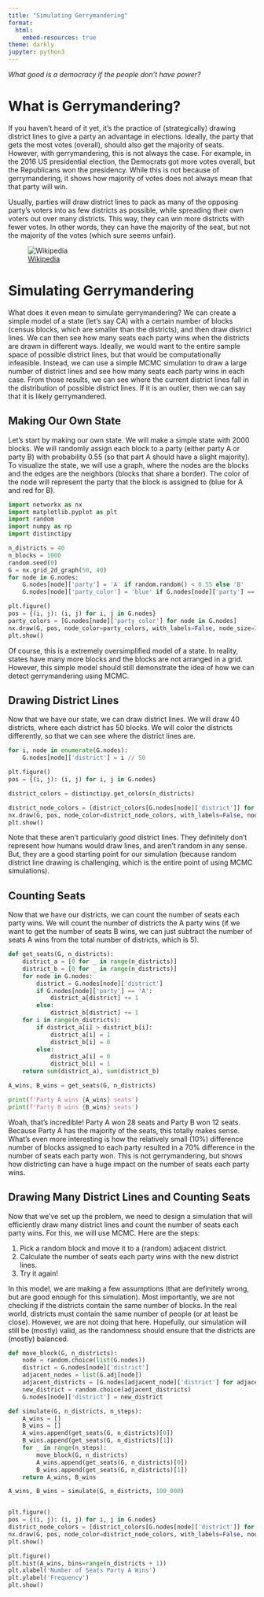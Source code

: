 ```yaml
---
title: "Simulating Gerrymandering"
format:
  html:
    embed-resources: true
theme: darkly
jupyter: python3
---
```


*What good is a democracy if the people don't have power?*

<script src="https://raw.githubusercontent.com/davidjbradshaw/iframe-resizer/master/js/iframeResizer.contentWindow.min.js"></script>

# What is Gerrymandering?

If you haven't heard of it yet, it's the practice of (strategically) drawing district lines to give a party an advantage in elections. Ideally, the party that gets the most votes (overall), should also get the majority of seats. However, with gerrymandering, this is not always the case. For example, in the 2016 US presidential election, the Democrats got more votes overall, but the Republicans won the presidency. While this is not because of gerrymandering, it shows how majority of votes does not always mean that that party will win. 

Usually, parties will draw district lines to pack as many of the opposing party's voters into as few districts as possible, while spreading their own voters out over many districts. This way, they can win more districts with fewer votes. In other words, they can have the majority of the seat, but not the majority of the votes (which sure seems unfair). 

![[Wikipedia](https://en.wikipedia.org/wiki/Gerrymandering)](https://f005.backblazeb2.com/file/mark-schulist/blogs/gerrymandering/g_m_example.png)

# Simulating Gerrymandering

What does it even mean to simulate gerrymandering? We can create a simple model of a state (let's say CA) with a certain number of blocks (census blocks, which are smaller than the districts), and then draw district lines. We can then see how many seats each party wins when the districts are drawn in different ways. Ideally, we would want to the entire sample space of possible district lines, but that would be computationally infeasible. Instead, we can use a simple MCMC simulation to draw a large number of district lines and see how many seats each party wins in each case. From those results, we can see where the current district lines fall in the distribution of possible district lines. If it is an outlier, then we can say that it is likely gerrymandered. 

## Making Our Own State

Let's start by making our own state. We will make a simple state with 2000 blocks. We will randomly assign each block to a party (either party A or party B) with probability 0.55 (so that part A should have a slight majority). To visualize the state, we will use a graph, where the nodes are the blocks and the edges are the neighbors (blocks that share a border). The color of the node will represent the party that the block is assigned to (blue for A and red for B).

```python
import networkx as nx
import matplotlib.pyplot as plt
import random
import numpy as np
import distinctipy
```

```python
n_districts = 40
n_blocks = 1000
random.seed(0)
G = nx.grid_2d_graph(50, 40)
for node in G.nodes:
    G.nodes[node]['party'] = 'A' if random.random() < 0.55 else 'B'
    G.nodes[node]['party_color'] = 'blue' if G.nodes[node]['party'] == 'A' else 'red'

plt.figure()
pos = {(i, j): (i, j) for i, j in G.nodes}
party_colors = [G.nodes[node]['party_color'] for node in G.nodes]
nx.draw(G, pos, node_color=party_colors, with_labels=False, node_size=20)
plt.show()
```

Of course, this is a extremely oversimplified model of a state. In reality, states have many more blocks and the blocks are not arranged in a grid. However, this simple model should still demonstrate the idea of how we can detect gerrymandering using MCMC.

## Drawing District Lines

Now that we have our state, we can draw district lines. We will draw 40 districts, where each district has 50 blocks. We will color the districts differently, so that we can see where the district lines are. 

```python
for i, node in enumerate(G.nodes):
    G.nodes[node]['district'] = i // 50

plt.figure()
pos = {(i, j): (i, j) for i, j in G.nodes}

district_colors = distinctipy.get_colors(n_districts)

district_node_colors = [district_colors[G.nodes[node]['district']] for node in G.nodes]
nx.draw(G, pos, node_color=district_node_colors, with_labels=False, node_size=20)
plt.show()
```

Note that these aren't particularly *good* district lines. They definitely don't represent how humans would draw lines, and aren't random in any sense. But, they are a good starting point for our simulation (because random district line drawing is challenging, which is the entire point of using MCMC simulations).

## Counting Seats

Now that we have our districts, we can count the number of seats each party wins. We will count the number of districts the A party wins (if we want to get the number of seats B wins, we can just subtract the number of seats A wins from the total number of districts, which is 5).

```python
def get_seats(G, n_districts):
    district_a = [0 for _ in range(n_districts)]
    district_b = [0 for _ in range(n_districts)]
    for node in G.nodes:
        district = G.nodes[node]['district']
        if G.nodes[node]['party'] == 'A':
            district_a[district] += 1
        else:
            district_b[district] += 1
    for i in range(n_districts):
        if district_a[i] > district_b[i]:
            district_a[i] = 1
            district_b[i] = 0
        else:
            district_a[i] = 0
            district_b[i] = 1
    return sum(district_a), sum(district_b)

A_wins, B_wins = get_seats(G, n_districts)

print(f'Party A wins {A_wins} seats')
print(f'Party B wins {B_wins} seats')
```

Woah, that's incredible! Party A won 28 seats and Party B won 12 seats. Because Party A has the majority of the seats, this totally makes sense. What's even more interesting is how the relatively small (10%) difference number of blocks assigned to each party resulted in a 70% difference in the number of seats each party won. This is not gerrymandering, but shows how districting can have a huge impact on the number of seats each party wins.

## Drawing Many District Lines and Counting Seats

Now that we've set up the problem, we need to design a simulation that will efficiently draw many district lines and count the number of seats each party wins. For this, we will use MCMC. Here are the steps:

1. Pick a random block and move it to a (random) adjacent district.
2. Calculate the number of seats each party wins with the new district lines.
3. Try it again!

In this model, we are making a few assumptions (that are definitely wrong, but are good enough for this simulation). Most importantly, we are not checking if the districts contain the same number of blocks. In the real world, districts must contain the same number of people (or at least be close). However, we are not doing that here. Hopefully, our simulation will still be (mostly) valid, as the randomness should ensure that the districts are (mostly) balanced.

```python
def move_block(G, n_districts):
    node = random.choice(list(G.nodes))
    district = G.nodes[node]['district']
    adjacent_nodes = list(G.adj[node])
    adjacent_districts = [G.nodes[adjacent_node]['district'] for adjacent_node in adjacent_nodes]
    new_district = random.choice(adjacent_districts)
    G.nodes[node]['district'] = new_district
```

```python
def simulate(G, n_districts, n_steps):
    A_wins = []
    B_wins = []
    A_wins.append(get_seats(G, n_districts)[0])
    B_wins.append(get_seats(G, n_districts)[1])
    for _ in range(n_steps):
        move_block(G, n_districts)
        A_wins.append(get_seats(G, n_districts)[0])
        B_wins.append(get_seats(G, n_districts)[1])
    return A_wins, B_wins

A_wins, B_wins = simulate(G, n_districts, 100_000)


plt.figure()
pos = {(i, j): (i, j) for i, j in G.nodes}
district_node_colors = [district_colors[G.nodes[node]['district']] for node in G.nodes]
nx.draw(G, pos, node_color=district_node_colors, with_labels=False, node_size=20)
plt.show()

plt.figure()
plt.hist(A_wins, bins=range(n_districts + 1))
plt.xlabel('Number of Seats Party A Wins')
plt.ylabel('Frequency')
plt.show()
```





















<script>
x=document.querySelectorAll("a");
for(i=0;i<x.length;i++)
{
   x[i].setAttribute("target","_blank");
}
</script>
